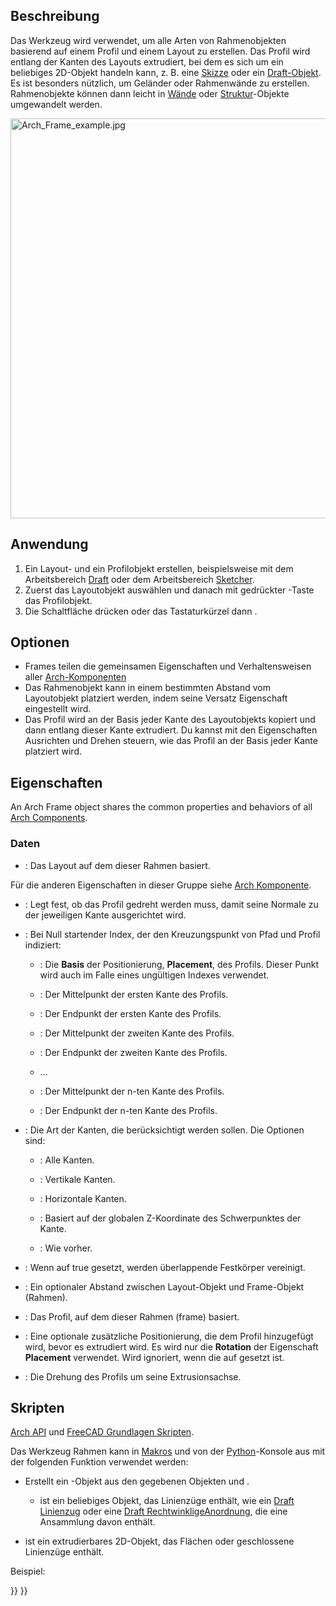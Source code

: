 <languages/>

{{Docnav/de
|[[Arch_Roof/de|Dach]]
|[[Arch_Fence/de|Zaun]]
|[[BIM_Workbench/de|BIM]]
|IconL=Arch_Roof.svg
|IconR=Arch_Fence.svg
|IconC=Workbench_BIM.svg
}}

{{VeryImportantMessage|DIESER BEFEHL IST BESTANDTEIL DES INTEGRIERTEN ARBEITSBEREICHS [[BIM_Workbench/de|BIM]] IN V1.0<br>
Diese Seite wurde für diese Version aktualisiert.}}

{{GuiCommand/de
|Name=Arch Frame
|Name/de=Arch Rahmen
|MenuLocation=3D/BIM → Rahmen
|Workbenches=[[BIM_Workbench/de|BIM]]
|Shortcut={{KEY|F}} {{KEY|R}}
|SeeAlso=
}}

<span id="Description"></span>
==Beschreibung==

Das Werkzeug {{Button|[[Image:Arch Frame.svg|16px]] [[Arch_Frame/de|Arch Rahmen]]}} wird verwendet, um alle Arten von Rahmenobjekten basierend auf einem Profil und einem Layout zu erstellen. Das Profil wird entlang der Kanten des Layouts extrudiert, bei dem es sich um ein beliebiges 2D-Objekt handeln kann, z. B. eine [[Sketcher_Workbench/de|Skizze]] oder ein [[Draft_Workbench/de|Draft-Objekt]]. Es ist besonders nützlich, um Geländer oder Rahmenwände zu erstellen. Rahmenobjekte können dann leicht in [[Arch_Wall/de|Wände]] oder [[Arch_Structure/de|Struktur]]-Objekte umgewandelt werden.

[[Image:Arch Frame example.jpg|640px]]
{{Caption|Rahmenobjekt erstellt mit dem Werkzeug [[Draft_OrthoArray/de|Draft RechtwinkligeAnordnung]] aus einer [[Draft_Line/de|Draft-Linie]], unter Verwendung eines [[Draft_Circle/de|Draft-Kreises]] als Profil}}

<span id="Usage"></span>
==Anwendung==

# Ein Layout- und ein Profilobjekt erstellen, beispielsweise mit dem Arbeitsbereich [[Draft_Workbench/de|Draft]] oder dem Arbeitsbereich [[Sketcher_Workbench/de|Sketcher]].
# Zuerst das Layoutobjekt auswählen und danach mit gedrückter {{KEY|Strg}}-Taste das Profilobjekt.
# Die Schaltfläche {{Button|[[Image:Arch_Frame.svg|16px]] [[Arch_Frame/de|Rahmen]]}} drücken oder das Tastaturkürzel {{KEY|F}} dann {{KEY|R}}.

<span id="Options"></span>
==Optionen==

<div class="mw-translate-fuzzy">
* Frames teilen die gemeinsamen Eigenschaften und Verhaltensweisen aller [[Arch_Component/de|Arch-Komponenten]]
* Das Rahmenobjekt kann in einem bestimmten Abstand vom Layoutobjekt platziert werden, indem seine Versatz Eigenschaft eingestellt wird.
* Das Profil wird an der Basis jeder Kante des Layoutobjekts kopiert und dann entlang dieser Kante extrudiert. Du kannst mit den Eigenschaften Ausrichten und Drehen steuern, wie das Profil an der Basis jeder Kante platziert wird.
</div>

<span id="Properties"></span>
==Eigenschaften==

An Arch Frame object shares the common properties and behaviors of all [[Arch_Component|Arch Components]].

<span id="Data"></span>
===Daten===

{{TitleProperty|Component}}

* {{PropertyData/de|Base|Link}}: Das Layout auf dem dieser Rahmen basiert.

Für die anderen Eigenschaften in dieser Gruppe siehe [[Arch_Component/de#Eigenschaften|Arch Komponente]].

{{TitleProperty|Frame}}

* {{PropertyData/de|Align|Bool}}: Legt fest, ob das Profil gedreht werden muss, damit seine Normale zu der jeweiligen Kante ausgerichtet wird.
* {{PropertyData/de|Base Point|Integer}}: Bei Null startender Index, der den Kreuzungspunkt von Pfad und Profil indiziert:
** {{Value|0}}: Die '''Basis''' der Positionierung, '''Placement''', des Profils. Dieser Punkt wird auch im Falle eines ungültigen Indexes verwendet.
** {{Value|1}}: Der Mittelpunkt der ersten Kante des Profils.
** {{Value|2}}: Der Endpunkt der ersten Kante des Profils.
** {{Value|3}}: Der Mittelpunkt der zweiten Kante des Profils.
** {{Value|4}}: Der Endpunkt der zweiten Kante des Profils.
** ...
** {{Value|n*2-1}}: Der Mittelpunkt der n-ten Kante des Profils.
** {{Value|n*2}}: Der Endpunkt der n-ten Kante des Profils.
* {{PropertyData/de|Edges|Enumeration}}: Die Art der Kanten, die berücksichtigt werden sollen. Die Optionen sind:
** {{Value|All edges}}: Alle Kanten.
** {{Value|Vertical edges}}: Vertikale Kanten.
** {{Value|Horizontal edges}}: Horizontale Kanten.
** {{Value|Bottom horizontal edges}}: Basiert auf der globalen Z-Koordinate des Schwerpunktes der Kante.
** {{Value|Top horizontal edges}}: Wie vorher.
* {{PropertyData/de|Fuse|Bool}}: Wenn auf true gesetzt, werden überlappende Festkörper vereinigt.
* {{PropertyData/de|Offset|VectorDistance}}: Ein optionaler Abstand zwischen Layout-Objekt und Frame-Objekt (Rahmen).
* {{PropertyData/de|Profile|Link}}: Das Profil, auf dem dieser Rahmen (frame) basiert.
* {{PropertyData/de|Profile Placement|Placement}}: Eine optionale zusätzliche Positionierung, die dem Profil hinzugefügt wird, bevor es extrudiert wird. Es wird nur die '''Rotation''' der Eigenschaft '''Placement''' verwendet. Wird ignoriert, wenn die {{PropertyData/de|Align}} auf {{TRUE}} gesetzt ist.
* {{PropertyData/de|Rotation|Angle}}: Die Drehung des Profils um seine Extrusionsachse.

<span id="Scripting"></span>
==Skripten==

{{Emphasis|Siehe auch:}} [[Arch_API/de|Arch API]] und [[FreeCAD_Scripting_Basics/de|FreeCAD Grundlagen Skripten]].

Das Werkzeug Rahmen kann in [[Macros/de|Makros]] und von der [[Python/de|Python]]-Konsole aus mit der folgenden Funktion verwendet werden:

{{Code|code=
Frame = makeFrame(baseobj, profile)
}}

* Erstellt ein {{incode|Frame}}-Objekt aus den gegebenen Objekten {{incode|baseobj}} und {{incode|profile}}.
** {{incode|baseobj}} ist ein beliebiges Objekt, das Linienzüge enthält, wie ein [[Draft_Wire/de|Draft Linienzug]] oder eine [[Draft_OrthoArray/de|Draft RechtwinkligeAnordnung]], die eine Ansammlung davon enthält.
* {{incode|profile}} ist ein extrudierbares 2D-Objekt, das Flächen oder geschlossene Linienzüge enthält.

Beispiel:

{{Code|code=
import Draft, Arch

Line = Draft.makeLine(FreeCAD.Vector(0, 0, 0), FreeCAD.Vector(0, 0, 2000))
baseobj = Draft.makeArray(Line, FreeCAD.Vector(1000, 0, 0), FreeCAD.Vector(0, 1, 0), 6, 1)

profile = Draft.makeCircle(200)
Frame = Arch.makeFrame(baseobj, profile)
FreeCAD.ActiveDocument.recompute()
}}


{{Docnav/de
|[[Arch_Roof/de|Dach]]
|[[Arch_Fence/de|Zaun]]
|[[BIM_Workbench/de|BIM]]
|IconL=Arch_Roof.svg
|IconR=Arch_Fence.svg
|IconC=Workbench_BIM.svg
}}

{{BIM_Tools_navi{{#translation:}}}}
{{Userdocnavi{{#translation:}}}}